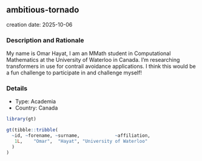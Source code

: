 
## ambitious-tornado
creation date: 2025-10-06


### Description and Rationale

My name is Omar Hayat, I am an MMath student in Computational Mathematics at the University of Waterloo in Canada. I'm researching transformers in use for contrail avoidance applications. I think this would be a fun challenge to participate in and challenge myself!

### Details

* Type: Academia
* Country: Canada

```r
library(gt)

gt(tibble::tribble(
  ~id, ~forename, ~surname,             ~affiliation,
   1L,    "Omar",  "Hayat", "University of Waterloo"
  )
)
```
